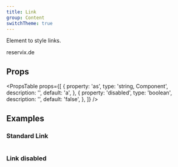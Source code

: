 ```yaml
---
title: Link
group: Content
switchTheme: true
---
```


Element to style links.

<Preview>
  <Link href="http://www.reservix.de" target="_blank">
    reservix.de
  </Link>
</Preview>

## Props

<ApperanceTable component={title} />

<PropsTable
  props={[
    {
      property: 'as',
      type: 'string, Component',
      description: '',
      default: 'a',
    },
    {
      property: 'disabled',
      type: 'boolean',
      description: '',
      default: 'false',
    },
  ]}
/>

## Examples

### Standard Link

```tsx preview file=components/Link/link-standard.demo.tsx

```

### Link disabled

```tsx preview file=components/Link/link-disabled.demo.tsx

```
